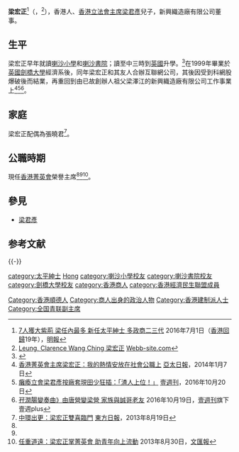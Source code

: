 '''梁宏正'''{{BBS}}{{JP}}<ref>[http://news.mingpao.com/pns/dailynews/web_tc/article/20160701/s00001/1467309037341 7人獲大紫荊 梁任內最多 新任太平紳士 多政商二三代] {{Wayback|url=http://news.mingpao.com/pns/dailynews/web_tc/article/20160701/s00001/1467309037341 |date=20170305002514 }}2016年7月1日（[[香港回歸|香港回歸]]19年），[[明報|明報]]</ref>（{{lang-en|Clarence Leung Wang-ching}}，{{bd|1978年|12月27日|catIdx=L}}<REF>
[https://webb-site.com/dbpub/natperson.asp?p=37606 Leung, Clarence Wang Ching 梁宏正] {{Wayback|url=https://webb-site.com/dbpub/natperson.asp?p=37606 |date=20170108093826 }}[[Webb-site.com|Webb-site.com]]
</REF>），香港人、[[香港立法會主席|香港立法會主席]][[梁君彥|梁君彥]]兒子，新興織造廠有限公司董事。

== 生平 ==
梁宏正早年就讀[[喇沙小學|喇沙小學]]和[[喇沙書院|喇沙書院]]；讀至中三時到[[英國|英國]]升學。<ref>{{cite news | title=八方相當年：巨人梁宏正留學返港爆喊 | url=http://archive.fo/kU8Sr#selection-1504.1-1517.17 | format= | publisher=香港蘋果日報 | date=2017-01-24| accessdate=2019-08-17|quote= }}</ref>在1999年畢業於[[英國|英國]][[劍橋大學|劍橋大學]]經濟系後，同年梁宏正和其友人合辦互聯網公司，其後因受到科網股爆破後而結業，再重回到由已故創辦人祖父梁澤江的新興織造廠有限公司工作事業上<ref>[https://hk.news.yahoo.com/%E9%A6%99%E6%B8%AF%E8%8F%81%E8%8B%B1%E6%9C%83%E4%B8%BB%E5%B8%AD%E6%A2%81%E5%AE%8F%E6%AD%A3-%E6%88%91%E7%9A%84%E7%86%B1%E6%83%85%E5%AE%89%E6%94%BE%E5%9C%A8%E7%A4%BE%E6%9C%83%E5%85%AC%E8%81%B7%E4%B8%8A-084413460.html 香港菁英會主席梁宏正：我的熱情安放在社會公職上] {{Wayback|url=https://hk.news.yahoo.com/%E9%A6%99%E6%B8%AF%E8%8F%81%E8%8B%B1%E6%9C%83%E4%B8%BB%E5%B8%AD%E6%A2%81%E5%AE%8F%E6%AD%A3-%E6%88%91%E7%9A%84%E7%86%B1%E6%83%85%E5%AE%89%E6%94%BE%E5%9C%A8%E7%A4%BE%E6%9C%83%E5%85%AC%E8%81%B7%E4%B8%8A-084413460.html |date=20170108094502 }}[[亞太日報|亞太日報]]，2014年1月7日</ref><ref name="ruin and evil of legco">[http://tvb4life.pixnet.net/blog/post/220749017-%E7%99%B1%E7%98%93%E7%AB%8B%E6%9C%83%E3%80%80%E6%A2%81%E5%90%9B%E5%BD%A5-%E6%8C%89%E5%BB%A0-%E5%A5%97%E7%8F%BE%E3%80%80%E7%94%B0%E5%B0%91-%E7%8B%82%E6%8F%92%EF%BC%9A%E3%80%8C 癱瘓立會梁君彥按廠套現田少狂插：「渣人上位！」] {{Wayback|url=http://tvb4life.pixnet.net/blog/post/220749017-%E7%99%B1%E7%98%93%E7%AB%8B%E6%9C%83%E3%80%80%E6%A2%81%E5%90%9B%E5%BD%A5-%E6%8C%89%E5%BB%A0-%E5%A5%97%E7%8F%BE%E3%80%80%E7%94%B0%E5%B0%91-%E7%8B%82%E6%8F%92%EF%BC%9A%E3%80%8C |date=20161213071545 }}[[壹週刊|壹週刊]]，2016年10月20日</ref><ref name="change of outside world">[http://hk.apple.nextmedia.com/nextplus/%E6%99%82%E4%BA%8B%E8%A6%81%E8%81%9E/article/20161019/2_439247_0/%E5%AD%96%E6%BD%A4%E8%85%B8%E8%AE%8A%E5%A5%8F%E6%9B%B2-%E7%94%B1%E5%94%90%E7%87%9F%E8%AE%8A%E6%A2%81%E7%87%9F-%E5%AE%B6%E6%97%8F%E8%88%87%E8%AA%A0%E5%93%A5%E8%80%81%E5%8F%8B 孖潤腸變奏曲》由唐營變梁營 家族與誠哥老友] {{Wayback|url=http://hk.apple.nextmedia.com/nextplus/%E6%99%82%E4%BA%8B%E8%A6%81%E8%81%9E/article/20161019/2_439247_0/%E5%AD%96%E6%BD%A4%E8%85%B8%E8%AE%8A%E5%A5%8F%E6%9B%B2-%E7%94%B1%E5%94%90%E7%87%9F%E8%AE%8A%E6%A2%81%E7%87%9F-%E5%AE%B6%E6%97%8F%E8%88%87%E8%AA%A0%E5%93%A5%E8%80%81%E5%8F%8B |date=20170108190207 }}2016年10月19日，[[壹週刊|壹週刊]]旗下壹週plus</ref>。

== 家庭 ==
梁宏正配偶為張曉君<ref>[http://orientaldaily.on.cc/cnt/news/20130819/00176_086.html 中環出更：梁宏正雙喜臨門] {{Wayback|url=http://orientaldaily.on.cc/cnt/news/20130819/00176_086.html |date=20191113125123 }}[[東方日報|東方日報]]，2013年8月19日</ref>。

== 公職時期 ==
現任[[香港菁英會|香港菁英會]]榮譽主席<ref name="ruin and evil of legco"/><ref name="change of outside world"/><ref>[http://paper.wenweipo.com/2013/08/30/AY1308300002.htm 任重道遠：梁宏正掌菁英會 助青年向上流動] {{Wayback|url=http://paper.wenweipo.com/2013/08/30/AY1308300002.htm |date=20130929200531 }}2013年8月30日，[[文汇报_(香港)|文匯報]]</ref>。

== 參見 ==
* [[梁君彥|梁君彥]]

== 参考文献 ==
{{Reflist}}

{{-}}
{{Navboxes 
| title = 梁宏正在[[中华全国青年联合会|中华全国青年联合会]]的职务
| list1 =
{{中华全国青年联合会第十二届委员会}}
{{中华全国青年联合会第十三届委员会}}
}}

{{Authority control}}

{{DEFAULTSORT:Liang梁}}
[[category:太平紳士|category:太平紳士]]
[[category:梁姓|Hong]]
[[Category:香港順德人|Category:香港順德人]]
[[category:喇沙小學校友|category:喇沙小學校友]]
[[category:喇沙書院校友|category:喇沙書院校友]]
[[category:劍橋大學校友|category:劍橋大學校友]]
[[category:香港商人|category:香港商人]]
[[Category:商人出身的政治人物|Category:商人出身的政治人物]]
[[Category:香港建制派人士|Category:香港建制派人士]]
[[category:香港經濟民生聯盟成員|category:香港經濟民生聯盟成員]]
[[Category:全国青联副主席|Category:全国青联副主席]]